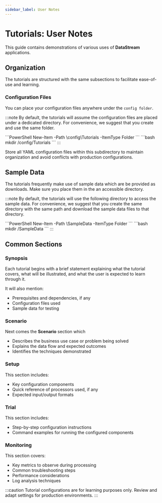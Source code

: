 ```yaml
---
sidebar_label: User Notes
---
```


# Tutorials: User Notes

This guide contains demonstrations of various uses of **DataStream** applications.

## Organization

The tutorials are structured with the same subsections to facilitate ease-of-use and learning.

### Configuration Files

You can place your configuration files anywhere under the `config folder`.

:::note
By default, the tutorials will assume the configuration files are placed under a dedicated directory. For convenience, we suggest that you create and use the same folder.

<Tabs>
  <TabItem value="powershell" label="PowerShell" default>
    ```PowerShell
    New-Item -Path <vm_root>\config\Tutorials -ItemType Folder
    ```
  </TabItem>
  <TabItem value="bash" label="Bash">
    ```bash
    mkdir <vm_root>/config/Tutorials
    ```
  </TabItem>
</Tabs>
:::

Store all YAML configuration files within this subdirectory to maintain organization and avoid conflicts with production configurations.

## Sample Data

The tutorials frequently make use of sample data which are be provided as downloads. Make sure you place them in the an accessible directory.

:::note
By default, the tutorials will use the following directory to access the sample data. For convenience, we suggest that you create the same directory with the same path and download the sample data files to that directory.

<Tabs>
  <TabItem value="powershell" label="PowerShell" default>
    ```PowerShell
    New-Item -Path <vm_root>\SampleData -ItemType Folder
    ```
  </TabItem>
  <TabItem value="bash" label="Bash">
    ```bash
    mkdir <vm_root>/SampleData
    ```
  </TabItem>
</Tabs>
:::

## Common Sections

### Synopsis

Each tutorial begins with a brief statement explaining what the tutorial covers, what will be illustrated, and what the user is expected to learn through it.

It will also mention:

- Prerequisites and dependencies, if any
- Configuration files used
- Sample data for testing

### Scenario

Next comes the **Scenario** section which

- Describes the business use case or problem being solved
- Explains the data flow and expected outcomes
- Identifies the techniques demonstrated

### Setup

This section includes:

- Key configuration components
- Quick reference of processors used, if any
- Expected input/output formats

### Trial

This section includes:

- Step-by-step configuration instructions
- Command examples for running the configured components

### Monitoring

This section covers:

- Key metrics to observe during processing
- Common troubleshooting steps
- Performance considerations
- Log analysis techniques

:::caution
Tutorial configurations are for learning purposes only. Review and adapt settings for production environments.
:::
